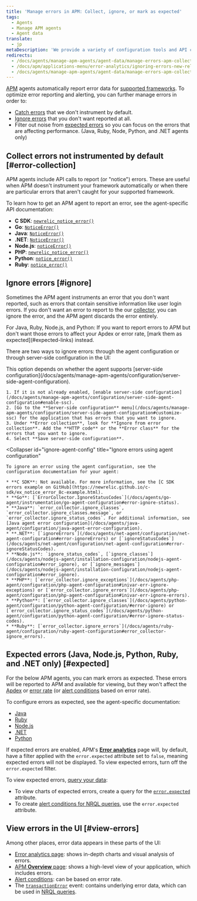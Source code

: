```yaml
---
title: 'Manage errors in APM: Collect, ignore, or mark as expected'
tags:
  - Agents
  - Manage APM agents
  - Agent data
translate:
  - jp
metaDescription: 'We provide a variety of configuration tools and API calls to create, ignore, or mark errors as expected.'
redirects:
  - /docs/agents/manage-apm-agents/agent-data/manage-errors-apm-collect-ignore-or-mark-expected
  - /docs/apm/applications-menu/error-analytics/ignoring-errors-new-relic-apm
  - /docs/agents/manage-apm-agents/agent-data/manage-errors-apm-collect-ignore-mark-expected
---
```


[APM](/docs/apm) agents automatically report error data for [supported frameworks](/docs/agents/manage-apm-agents/installation/compatibility-requirements). To optimize error reporting and alerting, you can further manage errors in order to:

* [Catch errors](#error-collection) that we don't instrument by default.
* [Ignore errors](#ignore) that you don't want reported at all.
* Filter out noise from [expected errors](#expected) so you can focus on the errors that are affecting performance. (Java, Ruby, Node, Python, and .NET agents only)

## Collect errors not instrumented by default [#error-collection]

APM agents include API calls to report (or "notice") errors. These are useful when APM doesn't instrument your framework automatically or when there are particular errors that aren't caught for your supported framework.

To learn how to get an APM agent to report an error, see the agent-specific API documentation:

* **C SDK**: [`newrelic_notice_error()`](https://newrelic.github.io/c-sdk/libnewrelic_8h.html#a02a9a959015a0ca68ce11c750f690475)
* **Go**: [`NoticeError()`](https://github.com/newrelic/go-agent/blob/master/transaction.go)
* **Java**: [`NoticeError()`](http://newrelic.github.io/java-agent-api/javadoc/index.html?com/newrelic/api/agent/NewRelic.html)
* **.NET**: [`NoticeError()`](/docs/agents/net-agent/net-agent-api/notice-error)
* **Node.js**: [`noticeError()`](/docs/agents/nodejs-agent/supported-features/nodejs-agent-api#noticeError)
* **PHP**: [`newrelic_notice_error()`](/docs/agents/php-agent/php-agent-api/newrelic_notice_error)
* **Python**: [`notice_error()`](/docs/agents/python-agent/python-agent-api/noticeerror-python-agent-api/)
* **Ruby**: [`notice_error()`](http://www.rubydoc.info/github/newrelic/rpm/NewRelic/Agent#notice_error-instance_method)

## Ignore errors [#ignore]

Sometimes the APM agent instruments an error that you don't want reported, such as errors that contain sensitive information like user login errors. If you don't want an error to report to the our [collector](/docs/accounts-partnerships/education/getting-started-new-relic/glossary#collector), you can ignore the error, and the APM agent discards the error entirely.

<Callout variant="tip">
  For Java, Ruby, Node.js, and Python: If you want to report errors to APM but don't want those errors to affect your Apdex or error rate, [mark them as expected](#expected-links) instead.
</Callout>

There are two ways to ignore errors: through the agent configuration or through server-side configuration in the UI:

<CollapserGroup>
  <Collapser
    id="ignore-server-side"
    title="Ignore errors using server-side configuration in the UI"
  >
    This option depends on whether the agent supports [server-side configuration](/docs/agents/manage-apm-agents/configuration/server-side-agent-configuration).

    1. If it is not already enabled, [enable server-side configuration](/docs/agents/manage-apm-agents/configuration/server-side-agent-configuration#enable-ssc).
    2. [Go to the **Server-side configuration** menu](/docs/agents/manage-apm-agents/configuration/server-side-agent-configuration#customize-ssc) for the application that has errors that you want to ignore.
    3. Under **Error collection**, look for **Ignore from error collection**. Add the **HTTP code** or the **Error class** for the errors that you want to ignore.
    4. Select **Save server-side configuration**.
  </Collapser>

  <Collapser
    id="ignore-agent-config"
    title="Ignore errors using agent configuration"
  >
    To ignore an error using the agent configuration, see the configuration documentation for your agent:

    * **C SDK**: Not available. For more information, see the [C SDK errors example on GitHub](https://newrelic.github.io/c-sdk/ex_notice_error_8c-example.html).
    * **Go**: [`ErrorCollector.IgnoreStatusCodes`](/docs/agents/go-agent/instrumentation/go-agent-configuration#error-ignore-status).
    * **Java**: `error_collector.ignore_classes`, `error_collector.ignore_classes.message`, or `error_collector.ignore_status_codes`. For additional information, see [Java agent error configuration](/docs/agents/java-agent/configuration/java-agent-error-configuration).
    * **.NET**: [`ignoreErrors`](/docs/agents/net-agent/configuration/net-agent-configuration#error-ignoreErrors) or [`ignoreStatusCodes`](/docs/agents/net-agent/configuration/net-agent-configuration#error-ignoreStatusCodes).
    * **Node.js**: `ignore_status_codes`, [`ignore_classes`](/docs/agents/nodejs-agent/installation-configuration/nodejs-agent-configuration#error_ignore), or [`ignore_messages`](/docs/agents/nodejs-agent/installation-configuration/nodejs-agent-configuration#error_ignore).
    * **PHP**: [`error_collector.ignore_exceptions`](/docs/agents/php-agent/configuration/php-agent-configuration#inivar-err-ignore-exceptions) or [`error_collector.ignore_errors`](/docs/agents/php-agent/configuration/php-agent-configuration#inivar-err-ignore-errors).
    * **Python**: [`error_collector.ignore_classes`](/docs/agents/python-agent/configuration/python-agent-configuration/#error-ignore) or [`error_collector.ignore_status_codes`](/docs/agents/python-agent/configuration/python-agent-configuration/#error-ignore-status-codes).
    * **Ruby**: [`error_collector.ignore_errors`](/docs/agents/ruby-agent/configuration/ruby-agent-configuration#error_collector-ignore_errors).
  </Collapser>
</CollapserGroup>

## Expected errors (Java, Node.js, Python, Ruby, and .NET only) [#expected]

For the below APM agents, you can mark errors as expected. These errors will be reported to APM and available for viewing, but they won't affect the [Apdex](/docs/apm/new-relic-apm/apdex/apdex-measuring-user-satisfaction) or [error rate](/docs/apm/applications-menu/error-analytics/error-analytics-explore-events-behind-errors) (or [alert conditions](/docs/alerts/new-relic-alerts/defining-conditions/define-alert-conditions) based on error rate).

To configure errors as expected, see the agent-specific documentation:

* [Java](/docs/agents/java-agent/configuration/java-agent-error-configuration)
* [Ruby](/docs/agents/ruby-agent/configuration/ruby-agent-configuration/#error-collector)
* [Node.js](/docs/agents/nodejs-agent/installation-configuration/nodejs-agent-configuration)
* [.NET](/docs/agents/net-agent/configuration/net-agent-configuration#error_collector)
* [Python](/docs/agents/python-agent/configuration/python-agent-configuration/#error-collector-settings)

If expected errors are enabled, APM's [**Error analytics**](/docs/apm/applications-menu/error-analytics/error-analytics-explore-events-behind-errors) page will, by default, have a filter applied with the `error.expected` attribute set to `false`, meaning expected errors will not be displayed. To view expected errors, turn off the `error.expected` filter.

To view expected errors, [query your data](/docs/using-new-relic/data/understand-data/query-new-relic-data):

* To view charts of expected errors, create a query for the [`error.expected`](/docs/insights/insights-data-sources/default-events-attributes/apm-default-event-attributes#transerror-expected) attribute.
* To create [alert conditions for NRQL queries](/docs/alerts/new-relic-alerts/defining-conditions/create-alert-conditions-nrql-queries), use the `error.expected` attribute.

## View errors in the UI [#view-errors]

Among other places, error data appears in these parts of the UI:

* [Error analytics page](/docs/apm/applications-menu/error-analytics/introduction-error-analytics): shows in-depth charts and visual analysis of errors.
* [APM **Overview** page](/docs/apm/applications-menu/monitoring/apm-overview-page): shows a high-level view of your application, which includes errors.
* [Alert conditions](/docs/alerts/new-relic-alerts/defining-conditions/define-alert-conditions): can be based on error rate.
* The [`transactionError`](/docs/insights/insights-data-sources/default-events-attributes/apm-default-event-attributes#transactionerror-event) event: contains underlying error data, which can be used in [NRQL queries](/docs/insights/nrql-new-relic-query-language/using-nrql/introduction-nrql).
